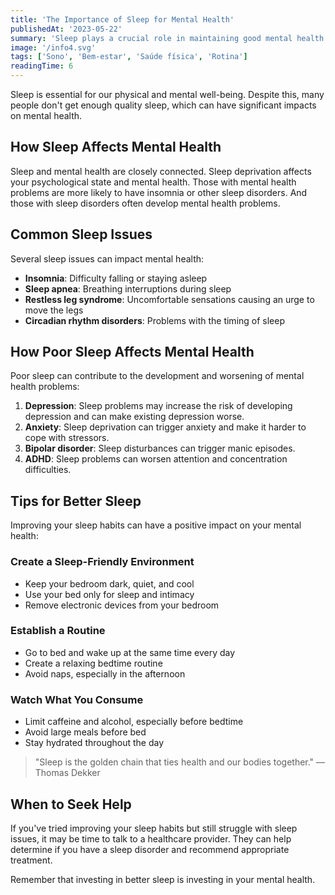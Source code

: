 ```yaml
---
title: 'The Importance of Sleep for Mental Health'
publishedAt: '2023-05-22'
summary: 'Sleep plays a crucial role in maintaining good mental health. Discover why quality sleep matters and how to improve your sleep habits.'
image: '/info4.svg'
tags: ['Sono', 'Bem-estar', 'Saúde física', 'Rotina']
readingTime: 6
---
```


Sleep is essential for our physical and mental well-being. Despite this, many people don't get enough quality sleep, which can have significant impacts on mental health.

## How Sleep Affects Mental Health

Sleep and mental health are closely connected. Sleep deprivation affects your psychological state and mental health. Those with mental health problems are more likely to have insomnia or other sleep disorders. And those with sleep disorders often develop mental health problems.

## Common Sleep Issues

Several sleep issues can impact mental health:

- **Insomnia**: Difficulty falling or staying asleep
- **Sleep apnea**: Breathing interruptions during sleep
- **Restless leg syndrome**: Uncomfortable sensations causing an urge to move the legs
- **Circadian rhythm disorders**: Problems with the timing of sleep

## How Poor Sleep Affects Mental Health

Poor sleep can contribute to the development and worsening of mental health problems:

1. **Depression**: Sleep problems may increase the risk of developing depression and can make existing depression worse.
2. **Anxiety**: Sleep deprivation can trigger anxiety and make it harder to cope with stressors.
3. **Bipolar disorder**: Sleep disturbances can trigger manic episodes.
4. **ADHD**: Sleep problems can worsen attention and concentration difficulties.

## Tips for Better Sleep

Improving your sleep habits can have a positive impact on your mental health:

### Create a Sleep-Friendly Environment

- Keep your bedroom dark, quiet, and cool
- Use your bed only for sleep and intimacy
- Remove electronic devices from your bedroom

### Establish a Routine

- Go to bed and wake up at the same time every day
- Create a relaxing bedtime routine
- Avoid naps, especially in the afternoon

### Watch What You Consume

- Limit caffeine and alcohol, especially before bedtime
- Avoid large meals before bed
- Stay hydrated throughout the day

> "Sleep is the golden chain that ties health and our bodies together." — Thomas Dekker

## When to Seek Help

If you've tried improving your sleep habits but still struggle with sleep issues, it may be time to talk to a healthcare provider. They can help determine if you have a sleep disorder and recommend appropriate treatment.

Remember that investing in better sleep is investing in your mental health.

